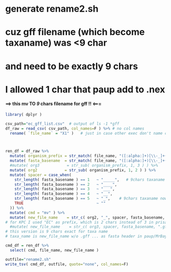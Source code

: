 # generate rename2.sh
# cuz gff filename (which become taxaname) was <9 char
# and need to be exactly 9 chars 
# I allowed 1 char that paup add to .nex

#### ==> this mv TO _9_ chars filename for gff !! <===


```r

library( dplyr )

csv_path="ec_gff_list.csv"  # output of ls -1 *gff
df_raw = read_csv( csv_path, col_names=F ) %>% # no col names
  rename( `file_name` = "X1" )   # just in case other exec don't name col as X1



ren_df = df_raw %>% 
  mutate( organism_prefix = str_match( file_name, "([:alpha:]+)[\\-_]+([:alnum:]+)\\.gff"  )[,2] ) %>%
  mutate( fasta_basename  = str_match( file_name, "([:alpha:]+)[\\-_]+([:alnum:]+)\\.gff"  )[,3] ) %>%
  #mutate( org3            = str_sub( organism_prefix, 1, 3 ) ) %>%
  mutate( org2            = str_sub( organism_prefix, 1, 2 ) ) %>%
  mutate( spacer = case_when(
    str_length( fasta_basename ) == 1   ~ "_____",   # 9chars taxaname now 2022.1231  
    str_length( fasta_basename ) == 2   ~ "____",
    str_length( fasta_basename ) == 3   ~ "___",
    str_length( fasta_basename ) == 4   ~ "__",
    str_length( fasta_basename ) == 5   ~ "_",    # 9chars taxaname now 2022.1231 !! echo ... | wc padded by 1, it was 9 chars filename all this time, so essentially reverting back
    TRUE                                ~ ""
  )) %>%
  mutate( cmd = "mv" ) %>%
  mutate( new_file_name    = str_c( org2, "_", spacer, fasta_basename, ".gff", sep="" ) )
# for KPC I used "EC" as prefix, which is 2 chars instead of 3 in prisa, so added one extra _ to make gff filename 9 chars exact
  #mutate( new_file_name    = str_c( org3, spacer, fasta_basename, ".gff", sep="" ) ) 
# this version is 9 chars exact for taxa name
# taxa_name is new_file_name w/o .gff ... as fasta header in paup/MrBayes don't handle long fasta header.  

cmd_df = ren_df %>%
  select( cmd, file_name, new_file_name )

outfile="rename2.sh"
write_tsv( cmd_df, outfile, quote="none", col_names=F)




```